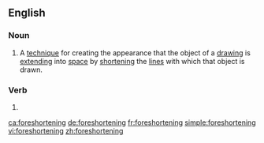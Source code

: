 ==English==

===Noun===
{{en-noun|~}}
# {{context|arts|lang=en}} A [[technique]] for creating the appearance that the object of a [[drawing]] is [[extend]]ing into [[space]] by [[shorten]]ing the [[line]]s with which that object is drawn.

===Verb===
{{head|en|present participle}}

# {{present participle of|foreshorten|lang=en|nocat=1}}

[[ca:foreshortening]]
[[de:foreshortening]]
[[fr:foreshortening]]
[[simple:foreshortening]]
[[vi:foreshortening]]
[[zh:foreshortening]]